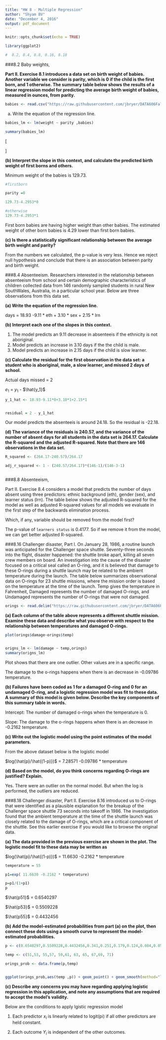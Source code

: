 ```yaml
---
title: "HW 8 - Multiple Regression"
author: "Shyam BV"
date: "December 4, 2016"
output: pdf_document
---
```


```r
knitr::opts_chunk$set(echo = TRUE)

library(ggplot2)

#  8.2, 8.4, 8.8, 8.16, 8.18
```


###8.2 Baby weights, 

**Part II. Exercise 8.1 introduces a data set on birth weight of babies. Another variable we consider is parity, which is 0 if the child is the first born, and 1 otherwise. The summary table below shows the results of a linear regression model for predicting the average birth weight of babies, measured in ounces, from parity.**

```r

babies <- read.csv("https://raw.githubusercontent.com/jbryer/DATA606Fall2016/master/Data/Data%20from%20openintro.org/Ch%208%20Exercise%20Data/babies.csv",sep = ",",header = TRUE,stringsAsFactors = FALSE)

```

(a) Write the equation of the regression line.

```r
babies_lm <- lm(weight ~ parity ,babies)

summary(babies_lm)

```

\[
  \begin{aligned}
\widehat{weight} &= \hat{\beta}_0 + \hat{\beta}_1 \times parity  \\
\end{aligned}
\]



**(b) Interpret the slope in this context, and calculate the predicted birth weight of first borns and others.**


Minimum weight of the babies is 129.73. 

```r
#firstborn

parity =0

129.73-4.2953*0

#otherwise
129.73-4.2953*1


```

First born babies are having higher weight than other babies. The estimated weight of other born babies is 4.29 lower than first born babies. 

**(c) Is there a statistically significant relationship between the average birth weight and parity?**

From the numbers we calculated, the p-value is very less. Hence we reject null hypothesis and conclude that there is an association between parity and birth weight.

###8.4 Absenteeism. 
Researchers interested in the relationship between absenteeism from school
and certain demographic characteristics of children collected data from 146 randomly sampled students in rural New SouthWales, Australia, in a particular school year. Below are three observations from this data set.


**(a) Write the equation of the regression line.**

days = 18.93 -9.11 * eth + 3.10 * sex + 2.15 * lrn

**(b) Interpret each one of the slopes in this context.**


1. The model predicts an 9.11 decrease in absenteeis if the ethnicity is not aboriginal.
2. Model predicts an increase in 3.10 days if the the child is male.
3. Model predicts an increase in 2.15 days if the child is slow learner.

**(c) Calculate the residual for the first observation in the data set: a student who is aboriginal, male, a slow learner, and missed 2 days of school.**

Actual days missed = 2

$e_1$ = $y_1$ - $\hat{y_1}$

```r

y_1_hat <- 18.93-9.11*0+3.10*1+2.15*1


residual = 2 - y_1_hat
```

Our model predicts the absenteeis is around 24.18. So the residual is -22.18.


**(d) The variance of the residuals is 240.57, and the variance of the number of absent days for all students in the data set is 264.17. Calculate the R-squared and the adjusted R-squared. Note that there are 146 observations in the data set.**


```r
R_squared <- (264.17-240.57)/264.17

adj_r_squared <- 1 - (240.57/264.17)*(146-1)/(146-3-1)



```

###8.8 Absenteeism, 

Part II. Exercise 8.4 considers a model that predicts the number of days
absent using three predictors: ethnic background (eth), gender (sex), and learner status (lrn). The table below shows the adjusted R-squared for the model as well as adjusted R-squared values for all models we evaluate in the first step of the backwards elimination process.

Which, if any, variable should be removed from the model first?

The p-value of `learners status` is 0.4177. So if we remove it from the model, we can get better adjusted R-squared.


###8.16 Challenger disaster, 
Part I. On January 28, 1986, a routine launch was anticipated for
the Challenger space shuttle. Seventy-three seconds into the flight, disaster happened: the shuttle broke apart, killing all seven crew members on board. An investigation into the cause of the disaster focused on a critical seal called an O-ring, and it is believed that damage to these O-rings during a shuttle launch may be related to the ambient temperature during the launch. The table below summarizes observational data on O-rings for 23 shuttle missions, where the mission order is based on the temperature at the time of the launch. Temp gives the temperature in Fahrenheit, Damaged represents the number of damaged O-rings, and Undamaged represents the number of O-rings that were not damaged.

```r
orings <- read.delim("https://raw.githubusercontent.com/jbryer/DATA606Fall2016/master/Data/Data%20from%20openintro.org/Ch%208%20Exercise%20Data/orings.txt",sep="\t",header = TRUE,stringsAsFactors = FALSE)
```


**(a) Each column of the table above represents a different shuttle mission. Examine these data and describe what you observe with respect to the relationship between temperatures and damaged O-rings.**

```r
plot(orings$damage~orings$temp)


origns_lm <- lm(damage ~ temp,orings)
summary(origns_lm)
```
Plot shows that there are one outlier. Other values are in a specific range.

The damage to the o-rings happens when there is an decrease in -0.09786 temperature.


**(b) Failures have been coded as 1 for a damaged O-ring and 0 for an undamaged O-ring, and a logistic regression model was fit to these data. A summary of this model is given below. Describe the key components of this summary table in words.**

Intercept: The number of damaged o-rings when the temperature is 0.

Slope: The damage to the o-rings happens when there is an decrease in -0.2162 temperature. 


**(c) Write out the logistic model using the point estimates of the model parameters.**

From the above dataset below is the logistic model

$log(\hat{p}/\hat{(1-p)})$ = 7.28571 -0.09786 * temperature

**(d) Based on the model, do you think concerns regarding O-rings are justified? Explain.**

Yes. There were an outlier on the normal model. But when the log is performed, the outliers are reduced.


###8.18 Challenger disaster, 
Part II. Exercise 8.16 introduced us to O-rings that were identified
as a plausible explanation for the breakup of the Challenger space shuttle 73 seconds into takeoff in 1986. The investigation found that the ambient temperature at the time of the shuttle launch was closely related to the damage of O-rings, which are a critical component of the shuttle. See
this earlier exercise if you would like to browse the original data.

**(a) The data provided in the previous exercise are shown in the plot. The logistic model fit to these data may be written as**

$log(\hat{p}/\hat{(1-p)})$ = 11.6630 -0.2162 * temperature


```r
temperature = 55

p1=exp( 11.6630 -0.2162 * temperature)

p=p1/(1+p1)
p
```

$\hat{p51}$ = 0.6540297

$\hat{p53}$ = 0.5509228

$\hat{p55}$ = 0.4432456


**(b) Add the model-estimated probabilities from part (a) on the plot, then connect these dots using a smooth curve to represent the model-estimated probabilities.**

```r
p <- c(0.6540297,0.5509228,0.4432456,0.341,0.251,0.179,0.124,0.084,0.056,0.037,0.024)

temp <- c(51,53, 55,57, 59,61, 63, 65, 67,69, 71)

orings_prob <- data.frame(p,temp)


ggplot(orings_prob,aes(temp ,p)) + geom_point() + geom_smooth(method="loess")

```

**(c) Describe any concerns you may have regarding applying logistic regression in this application, and note any assumptions that are required to accept the model’s validity.**

Below are the conditions to apply lgistic regression model

1. Each predictor $x_i$ is linearly related to logit(pi) if all other predictors are held constant.

2. Each outcome $Y_i$ is independent of the other outcomes.